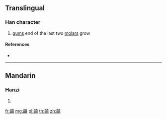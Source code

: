 {{character info/new}}
==Translingual==

===Han character===
{{Han char|rn=211|rad=齒|as=10|sn=25|four=24781|canj=YUJBC}}
# {{defn|Han|sort=齒10}} [[gums]] end of the last two [[molar]]s grow

====References====
* {{Han ref|kx=1535.330|dkj=48749|dj=2074.250|hdz=74799.130|uh=9F7B|ud=40827|bh=F968|bd=63848}}

----

==Mandarin==

===Hanzi===
{{cmn-hanzi|pin=[[diān]] ([[dian1]])|wg=tien<sup>1</sup>}}

# {{defn|lang=cmn|sort=齒10}}

[[fr:齻]]
[[mg:齻]]
[[pl:齻]]
[[th:齻]]
[[zh:齻]]
